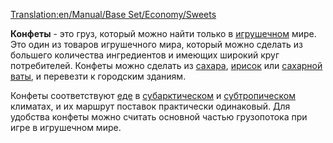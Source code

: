 [[Translation:en/Manual/Base Set/Economy/Sweets]]

{{ru/Груз| груз=Конфеты
| изображение=Sweets.png
| производит=[[ru/Manual/Base Set/Economy/Конфетная фабрика|Конфетная фабрика]]
| принимает=[[ru/Manual/Город|Город]]
}}

'''Конфеты''' - это груз, который можно найти только в [[ru/Игрушечный|игрушечном]] мире. Это один из товаров игрушечного мира, который можно сделать из большего количества ингредиентов и имеющих широкий круг потребителей. Конфеты можно сделать из [[ru/Manual/Base Set/Economy/Сахар|сахара]], [[ru/Manual/Base Set/Economy/Ириски|ирисок]] или [[ru/Manual/Base Set/Economy/Сахарная вата|сахарной ваты]], и перевезти к городским зданиям.

Конфеты соответствуют [[ru/Manual/Base Set/Economy/Еда|еде]] в [[ru/Субарктический|субарктическом]] и [[ru/Субтропический|субтропическом]] климатах, и их маршрут поставок практически одинаковый. Для удобства конфеты можно считать основной частью грузопотока при игре в игрушечном мире.
